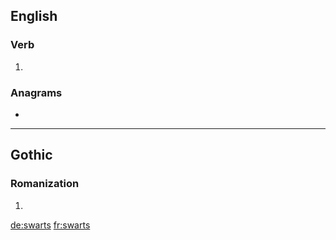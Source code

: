 ==English==

===Verb===
{{head|en|verb form}}

# {{en-third-person singular of|swart}}

===Anagrams===
* {{l|en|straws}}

----

==Gothic==

===Romanization===
{{got-rom}}

# {{got-romanization of|𐍃𐍅𐌰𐍂𐍄𐍃}}

[[de:swarts]]
[[fr:swarts]]